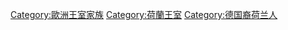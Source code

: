 {{Commonscat|House of Orange-Nassau}}

{{DEFAULTSORT:Orange-Nassau}}
[[Category:歐洲王室家族|Category:歐洲王室家族]]
[[Category:荷蘭王室|Category:荷蘭王室]]
[[Category:德国裔荷兰人|Category:德国裔荷兰人]]